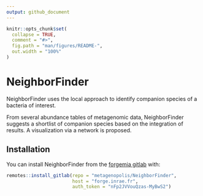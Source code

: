 ```yaml
---
output: github_document
---
```


<!-- README.md is generated from README.Rmd. Please edit that file -->

```r
knitr::opts_chunk$set(
  collapse = TRUE,
  comment = "#>",
  fig.path = "man/figures/README-",
  out.width = "100%"
)
```

# NeighborFinder

<!-- badges: start -->
<!-- badges: end -->

NeighborFinder uses the local approach to identify companion species of a bacteria of interest. 

From several abundance tables of metagenomic data, NeighborFinder suggests a shortlist of companion species based on the integration of results. 
A visualization via a network is proposed.

## Installation

You can install NeighborFinder from the [forgemia gitlab](metagenopolis/NeighborFinder) with:

```r
remotes::install_gitlab(repo = "metagenopolis/NeighborFinder", 
                        host = "forge.inrae.fr",
                        auth_token = "nFp2JVVouQzas-MyBwS2")
```
